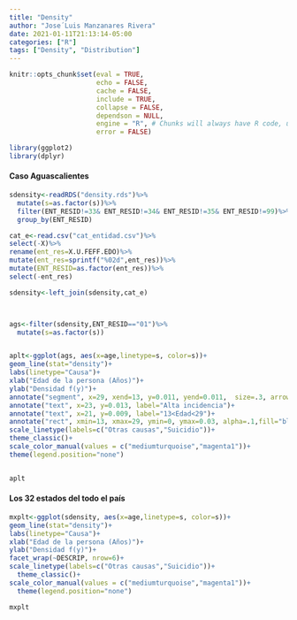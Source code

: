 ```yaml
---
title: "Density"
author: "Jose´Luis Manzanares Rivera"
date: 2021-01-11T21:13:14-05:00
categories: ["R"]
tags: ["Density", "Distribution"]
---
```


```r
knitr::opts_chunk$set(eval = TRUE, 
                      echo = FALSE, 
                      cache = FALSE,
                      include = TRUE,
                      collapse = FALSE,
                      dependson = NULL,
                      engine = "R", # Chunks will always have R code, unless noted
                      error = FALSE)                     

```


```r

library(ggplot2)
library(dplyr)
```



####  Caso Aguascalientes


```r


sdensity<-readRDS("density.rds")%>%
  mutate(s=as.factor(s))%>%
  filter(ENT_RESID!=33& ENT_RESID!=34& ENT_RESID!=35& ENT_RESID!=99)%>%
  group_by(ENT_RESID)

cat_e<-read.csv("cat_entidad.csv")%>%
select(-X)%>%
rename(ent_res=X.U.FEFF.EDO)%>%
mutate(ent_res=sprintf("%02d",ent_res))%>%
mutate(ENT_RESID=as.factor(ent_res))%>%
select(-ent_res)

sdensity<-left_join(sdensity,cat_e)



ags<-filter(sdensity,ENT_RESID=="01")%>%
  mutate(s=as.factor(s))


aplt<-ggplot(ags, aes(x=age,linetype=s, color=s))+
geom_line(stat="density")+
labs(linetype="Causa")+
xlab("Edad de la persona (Años)")+
ylab("Densidad f(y)")+
annotate("segment", x=29, xend=13, y=0.011, yend=0.011,  size=.3, arrow=arrow(length=unit(.2,"cm")))+
annotate("text", x=23, y=0.013, label="Alta incidencia")+
annotate("text", x=21, y=0.009, label="13<Edad<29")+
annotate("rect", xmin=13, xmax=29, ymin=0, ymax=0.03, alpha=.1,fill="black")+
scale_linetype(labels=c("Otras causas","Suicidio"))+
theme_classic()+
scale_color_manual(values = c("mediumturquoise","magenta1"))+
theme(legend.position="none")


aplt

```


#### Los 32 estados del todo el país

```r


mxplt<-ggplot(sdensity, aes(x=age,linetype=s, color=s))+
geom_line(stat="density")+
labs(linetype="Causa")+
xlab("Edad de la persona (Años)")+
ylab("Densidad f(y)")+
facet_wrap(~DESCRIP, nrow=6)+
scale_linetype(labels=c("Otras causas","Suicidio"))+
  theme_classic()+
scale_color_manual(values = c("mediumturquoise","magenta1"))+
  theme(legend.position="none")

mxplt
```


